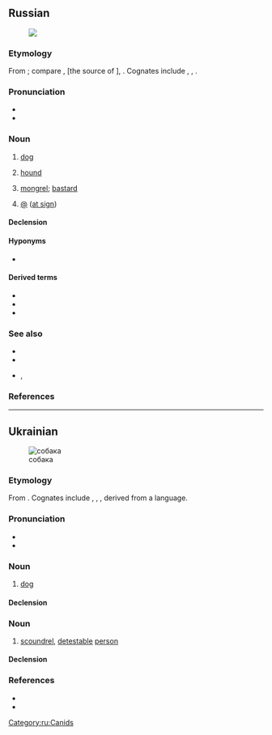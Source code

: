 ==Russian==
{{wikipedia|lang=ru}}
[[File:Laika.jpg|thumb|{{lang|ru|Соба́ка}}]]

===Etymology===
From {{der|ru|MIr.}}; compare {{noncog|gbz|tr=sabah}}, {{noncog|xme-old|σπάκα|tr=spā́kəʰ}} [the source of {{noncog|xcl|ասպակ||dog}}], {{cog|ae|𐬯𐬞𐬀𐬐𐬀|t=dog-like}}. Cognates include {{cog|uk|соба́ка}}, {{cog|be|саба́ка}}, {{cog|pl|sobaka}} {{i|dialectal}}.

===Pronunciation===
* {{ru-IPA|соба́ка}}
* {{audio|ru|Ru-{{PAGENAME}}.ogg|Audio}}

===Noun===
{{ru-noun+|соба́ка|a=an|adj=соба́чий|dim=соба́чка}}

# [[dog]]
#: {{syn|ru|пёс}}
#: {{uxi|ru|[[сторожевой|сторожева́я]] '''соба́ка'''|[[watchdog]]}}
#: {{uxi|ru|[[дворовый|дворо́вая]] '''соба́ка'''|[[cur]], [[mongrel]], [[mutt]]}}
#: {{uxi|ru|[[вот|Вот]] [[где]] '''соба́ка''' [[зарывать|зарыта]]!|Now I see it!}}
#: {{uxi|ru|[[он|Его́]] [[каждый|ка́ждая]] '''соба́ка''' [[знать|зна́ет]]|Everyone knows him.|lit=Every dog knows him}}
#: {{uxi|ru|голо́дный как '''соба́ка'''|as hungry as a dog; [[wolfish]], [[rapacious]]}}
#: {{uxi|ru|замёрзнуть как '''соба́ка'''|to be chilled to the marrow}}
#: {{uxi|ru|[[злой как соба́ка]]|mad as hell}}
#: {{uxi|ru|ну́жный как '''соба́ке''' пя́тая нога́|need like a hole in the head}}
#: {{uxi|ru|[[соба́ка на се́не]]|[[dog in the manger]]}}
#: {{uxi|ru|[[соба́ку съесть]]|to know something inside out}}
#: {{uxi|ru|[[уста́ть как соба́ка]]|to be [[dog-tired]]}}
# [[hound]]
#: {{uxi|ru|соба́ка-[[ище́йка]]|[[bloodhound]]}}
# {{lb|ru|pejorative}} [[mongrel]]; [[bastard]]
# {{lb|ru|Internet}} [[@]] ([[at sign]])

====Declension====
{{ru-noun-table|соба́ка|a=an}}
{{ru-noun-table|соба́ка|a=an|old=1}}

====Hyponyms====
* {{l|ru|дворня́га}}

====Derived terms====
* {{l|ru|по-соба́чьи}}
* {{l|ru|соба́чий}}
* {{l|ru|соба́читься}}

===See also===
* {{l|ru|конура́}}
* {{l|ru|щено́к}}
* {{l|ru|су́ка}}, {{l|ru|кобе́ль}}

===References===
{{R:ru:Vasmer}}
<references/>

[[Category:ru:Canids]]

----

==Ukrainian==
{{wikipedia|lang=uk}}
[[Image:Kintamani.jpg|thumb|собака]]

===Etymology===
From {{inh|uk|orv}}. Cognates include {{cog|be|саба́ка}}, {{cog|ru|соба́ка}}, {{cog|pl|sobaka}} {{i|dialectal}}, derived from a {{der|uk|MIr.}} language.

===Pronunciation===
* {{uk-IPA|соба́ка}}
* {{audio|uk|Uk-{{PAGENAME}}.ogg|Audio}}

===Noun===
{{uk-noun|соба́ка|m-anml|g2=f-anml|соба́ки|соба́ки}}

# [[dog]] {{gloss|animal}}
#: {{syn|uk|пес|q1=poetic|су́ка|t2=female dog}}

====Declension====
{{uk-ndecl|соба́ка<MF.anml>}}

===Noun===
{{uk-noun|соба́ка|m-pr|g2=f-pr|соба́ки|соба́ки}}

# {{lb|uk|figuratively|pejorative}} [[scoundrel]], [[detestable]] [[person]]

====Declension====
{{uk-decl-noun|соба́ка|соба́ки|соба́ки|соба́к|соба́ці|соба́кам|соба́ку|соба́к|соба́кою|соба́ками|соба́ці|соба́ках|соба́ко|соба́ки}}

===References===
* {{R:uk:SUM-11}}
* {{R:uk:HOROKH}}

{{topics|uk|Canids|People}}